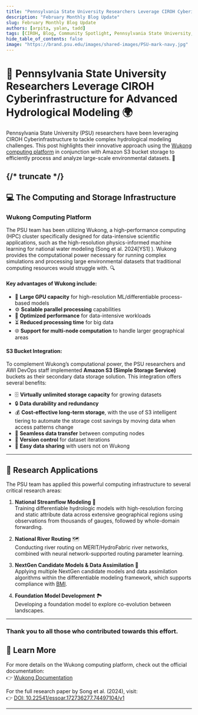 ```yaml
---
title: "Pennsylvania State University Researchers Leverage CIROH Cyberinfrastructure for Advanced Hydrological Modeling "
description: "February Monthly Blog Update"
slug: February Monthly Blog Update
authors: [arpita, yalan, tadd]
tags: [CIROH, Blog, Community Spotlight, Pennsylvania State University, Monthly Update, Wukong, AWS, HPC, National Water Model, On-Premises Services, Cloud Services, AI and Machine Learning]
hide_table_of_contents: false
image: "https://brand.psu.edu/images/shared-images/PSU-mark-navy.jpg"
---
```


# 🌊 Pennsylvania State University Researchers Leverage CIROH Cyberinfrastructure for Advanced Hydrological Modeling 🌍

Pennsylvania State University (PSU) researchers have been leveraging CIROH Cyberinfrastructure to tackle complex hydrological modeling challenges. This post highlights their innovative approach using the [Wukong computing platform](https://docs.ciroh.org/docs/services/on-prem/Wukong/) in conjunction with Amazon S3 bucket storage to efficiently process and analyze large-scale environmental datasets. 🚀

{/* truncate */}
---

## 💻 The Computing and Storage Infrastructure

### **Wukong Computing Platform**
The PSU team has been utilizing Wukong, a high-performance computing (HPC) cluster specifically designed for data-intensive scientific applications, such as the high-resolution physics-informed machine learning for national water modeling (Song et al. 2024[YS1] ). Wukong provides the computational power necessary for running complex simulations and processing large environmental datasets that traditional computing resources would struggle with. 🔍



#### Key advantages of Wukong include:
- 🎯 **Large GPU capacity** for high-resolution ML/differentiable process-based models
- ⚙️ **Scalable parallel processing** capabilities
- 🚀 **Optimized performance** for data-intensive workloads
- ⏳ **Reduced processing time** for big data
- 🌐 **Support for multi-node computation** to handle larger geographical areas

#### **S3 Bucket Integration**: 
To complement Wukong’s computational power, the PSU researchers and AWI DevOps staff implemented **Amazon S3 (Simple Storage Service)** buckets as their secondary data storage solution. This integration offers several benefits:
- 🗄️ **Virtually unlimited storage capacity** for growing datasets
- 🔒 **Data durability and redundancy**
- 💰 **Cost-effective long-term storage**, with the use of S3 intelligent tiering to automate the storage cost savings by moving data when access patterns change
- 🔄 **Seamless data transfer** between computing nodes
- 📝 **Version control** for dataset iterations
- 🤝 **Easy data sharing** with users not on Wukong

---

## 🔬 Research Applications

The PSU team has applied this powerful computing infrastructure to several critical research areas:

1. **National Streamflow Modeling** 🌊  
   Training differentiable hydrologic models with high-resolution forcing and static attribute data across extensive geographical regions using observations from thousands of gauges, followed by whole-domain forwarding.

2. **National River Routing** 🗺️  
   Conducting river routing on MERIT/HydroFabric river networks, combined with neural network-supported routing parameter learning.

3. **NextGen Candidate Models & Data Assimilation** 🔄  
   Applying multiple NextGen candidate models and data assimilation algorithms within the differentiable modeling framework, which supports compliance with [BMI](https://doi.org/10.5281/zenodo.14827983).

4. **Foundation Model Development** 🏞️  
   Developing a foundation model to explore co-evolution between landscapes.

---

### Thank you to all those who contributed towards this effort.

## 🔗 Learn More
For more details on the Wukong computing platform, check out the official documentation:  
👉 [Wukong Documentation](https://docs.ciroh.org/docs/services/on-prem/Wukong/)

For the full research paper by Song et al. (2024), visit:  
👉 [DOI: 10.22541/essoar.172736277.74497104/v1](https://doi.org/10.22541/essoar.172736277.74497104/v1)

---


